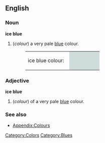 {{Wikipedia}}
==English==

===Noun===
'''ice blue'''
#(''colour'') a very pale [[blue]] colour.
#:<table><tr><td>ice blue colour: &nbsp;</td><td bgcolor="#CDDBD9" width="80">&nbsp; </td></tr></table>

===Adjective===
'''ice blue'''
#(''colour'') of a very pale [[blue]] colour.

===See also===
*[[Wiktionary_Appendix:Colours|Appendix:Colours]]

[[Category:Colors]]
[[Category:Blues]]